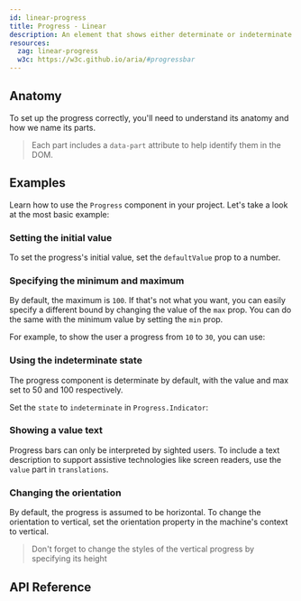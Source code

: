 ```yaml
---
id: linear-progress
title: Progress - Linear
description: An element that shows either determinate or indeterminate progress.
resources:
  zag: linear-progress
  w3c: https://w3c.github.io/aria/#progressbar
---
```


<ComponentPreview />

## Anatomy

To set up the progress correctly, you'll need to understand its anatomy and how
we name its parts.

> Each part includes a `data-part` attribute to help identify them in the DOM.

<Anatomy id="linear-progress" />

## Examples

Learn how to use the `Progress` component in your project. Let's take a look at
the most basic example:

<Example id="basic" />

### Setting the initial value

To set the progress's initial value, set the `defaultValue` prop to a number.

<Example id="initialValue" />

### Specifying the minimum and maximum

By default, the maximum is `100`. If that's not what you want, you can easily
specify a different bound by changing the value of the `max` prop. You can do
the same with the minimum value by setting the `min` prop.

For example, to show the user a progress from `10` to `30`, you can use:

<Example id="minMax" />

### Using the indeterminate state

The progress component is determinate by default, with the value and max set to
50 and 100 respectively.

Set the `state` to `indeterminate` in `Progress.Indicator`:

<Example id="indeterminate" />

### Showing a value text

Progress bars can only be interpreted by sighted users. To include a text
description to support assistive technologies like screen readers, use the
`value` part in `translations`.

<Example id="valueText" />

### Changing the orientation

By default, the progress is assumed to be horizontal. To change the orientation
to vertical, set the orientation property in the machine's context to vertical.

> Don't forget to change the styles of the vertical progress by specifying its
> height

<Example id="vertical" />

## API Reference

<ComponentTypes id="progress" />
